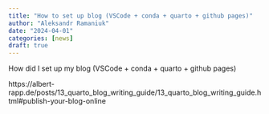 ```yaml
---
title: "How to set up blog (VSCode + conda + quarto + github pages)"
author: "Aleksandr Ramaniuk"
date: "2024-04-01"
categories: [news]
draft: true
---
```


How did I set up my blog (VSCode + conda + quarto + github pages)

https://albert-rapp.de/posts/13_quarto_blog_writing_guide/13_quarto_blog_writing_guide.html#publish-your-blog-online